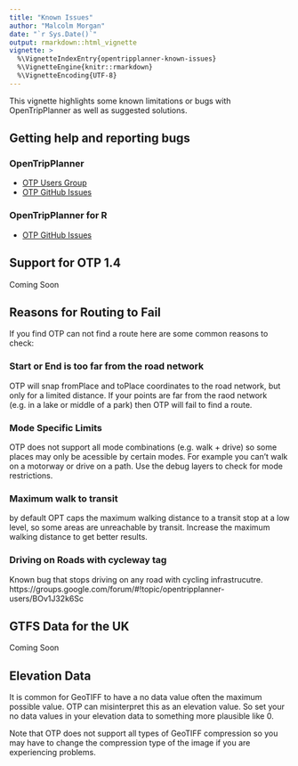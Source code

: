 ```yaml
---
title: "Known Issues"
author: "Malcolm Morgan"
date: "`r Sys.Date()`"
output: rmarkdown::html_vignette
vignette: >
  %\VignetteIndexEntry{opentripplanner-known-issues}
  %\VignetteEngine{knitr::rmarkdown}
  %\VignetteEncoding{UTF-8}
---
```


This vignette highlights some known limitations or bugs with OpenTripPlanner as well as suggested solutions.

## Getting help and reporting bugs

### OpenTripPlanner

* [OTP Users Group](https://groups.google.com/forum/#!forum/opentripplanner-users)
* [OTP GitHub Issues](https://github.com/opentripplanner/OpenTripPlanner/issues)

### OpenTripPlanner for R

* [OTP GitHub Issues](https://github.com/ITSleeds/opentripplanner/issues)

## Support for OTP 1.4

Coming Soon


## Reasons for Routing to Fail

If you find OTP can not find a route here are some common reasons to check:

### Start or End is too far from the road network

OTP will snap fromPlace and toPlace coordinates to the road network, but only for a limited distance. If your points are far from the raod network (e.g. in a lake or middle of a park) then OTP will fail to find a route.

### Mode Specific Limits

OTP does not support all mode combinations (e.g. walk + drive) so some places may only be acessible by certain modes. For example you can't walk on a motorway or drive on a path. Use the debug layers to check for mode restrictions.

### Maximum walk to transit

by default OPT caps the maximum walking distance to a transit stop at a low level, so some areas are unreachable by transit. Increase the maximum walking distance to get better results.

### Driving on Roads with cycleway tag

Known bug that stops driving on any road with cycling infrastrucutre. https://groups.google.com/forum/#!topic/opentripplanner-users/BOv1J32k6Sc 


## GTFS Data for the UK

Coming Soon

## Elevation Data

It is common for GeoTIFF to have a no data value often the maximum possible value. OTP can misinterpret this as an elevation value. So set your no data values in your elevation data to something more plausible like 0.

Note that OTP does not support all types of GeoTIFF compression so you may have to change the compression type of the image if you are experiencing problems. 
